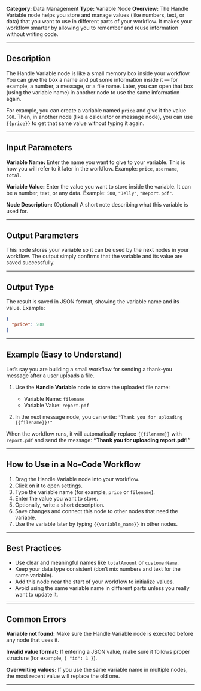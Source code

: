 
**Category:** Data Management
**Type:** Variable Node
**Overview:**
The Handle Variable node helps you store and manage values (like numbers, text, or data) that you want to use in different parts of your workflow. It makes your workflow smarter by allowing you to remember and reuse information without writing code.

---

## Description

The Handle Variable node is like a small memory box inside your workflow. You can give the box a name and put some information inside it — for example, a number, a message, or a file name. Later, you can open that box (using the variable name) in another node to use the same information again.

For example, you can create a variable named `price` and give it the value `500`. Then, in another node (like a calculator or message node), you can use `{{price}}` to get that same value without typing it again.

---

## Input Parameters

**Variable Name:**
Enter the name you want to give to your variable. This is how you will refer to it later in the workflow.
Example: `price`, `username`, `total`.

**Variable Value:**
Enter the value you want to store inside the variable. It can be a number, text, or any data.
Example: `500`, `"Jelly"`, `"Report.pdf"`.

**Node Description:**
(Optional) A short note describing what this variable is used for.

---

## Output Parameters

This node stores your variable so it can be used by the next nodes in your workflow. The output simply confirms that the variable and its value are saved successfully.

---

## Output Type

The result is saved in JSON format, showing the variable name and its value.
Example:

```json
{
  "price": 500
}
```

---

## Example (Easy to Understand)

Let’s say you are building a small workflow for sending a thank-you message after a user uploads a file.

1. Use the **Handle Variable** node to store the uploaded file name:

   * Variable Name: `filename`
   * Variable Value: `report.pdf`

2. In the next message node, you can write:
   `"Thank you for uploading {{filename}}!"`

When the workflow runs, it will automatically replace `{{filename}}` with `report.pdf` and send the message:
**“Thank you for uploading report.pdf!”**

---

## How to Use in a No-Code Workflow

1. Drag the Handle Variable node into your workflow.
2. Click on it to open settings.
3. Type the variable name (for example, `price` or `filename`).
4. Enter the value you want to store.
5. Optionally, write a short description.
6. Save changes and connect this node to other nodes that need the variable.
7. Use the variable later by typing `{{variable_name}}` in other nodes.

---

## Best Practices

* Use clear and meaningful names like `totalAmount` or `customerName`.
* Keep your data type consistent (don’t mix numbers and text for the same variable).
* Add this node near the start of your workflow to initialize values.
* Avoid using the same variable name in different parts unless you really want to update it.

---

## Common Errors

**Variable not found:**
Make sure the Handle Variable node is executed before any node that uses it.

**Invalid value format:**
If entering a JSON value, make sure it follows proper structure (for example, `{ "id": 1 }`).

**Overwriting values:**
If you use the same variable name in multiple nodes, the most recent value will replace the old one.

---


